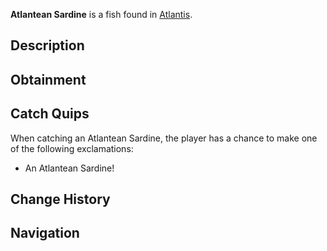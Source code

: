 {{FishInfobox
|image          = Atlantean Sardine.png
|rarity         = Common
|sea            = First Sea
|location       = [[Atlantis]]
|sublocation    = 
|sources        = Fishing Rod
|radar_location = 
|xp             = 20
|weather        = 
|time           = Day
|season         = 
|bait           = 
|base_weight    = 1
|base_value     = 35
|weight_range   = 0.7
|base_chance    = 90
|base_resil     = 95
}}
'''Atlantean Sardine''' is a {{Rarity|Common}} fish found in [[Atlantis]].

== Description ==
{{Description|These tiny fish have evolved to navigate the narrow ethereal currents. Their scales have a unique blue-green tint from consuming the abyss's ancient algae.|Bestiary Entry}}

== Obtainment ==
{{Description|Ethereal Abyss Pool|Bestiary Hint}}
{{Fish Availability|
Atlantis/Ethereal Abyss
|top_rods      = 
Leviathan's Fang Rod\199355.41\0;
Trident Rod\191002.18\14443.75;
Free Spirit Rod\189338.15\14469.39;
No-Life Rod\182491.87\20807.6;
Azure Of Lagoon\178346.81\20155.97;
Flimsy Rod\125542.56\21784.83;
Training Rod\139878.23\21337.29;
Abyssal Specter Rod\169777.76\19494.05;
Nocturnal Rod\100040.05\81588.2;
Fast Rod\161032.83\20988.32;
Challenger's Rod\174236.33\19837.05;
Seraphic Rod\173522.5\20725.69;
Rod Of The Forgotten Fang\172075.15\18925.47;
Ethereal Prism Rod\171054.83\0;
Depthseeker Rod\168864.53\17546.96;
Blazebringer Rod\167888.4\19087.81;
Verdant Shear Rod\167540.15\18650.31;
Zeus Rod\167096.56\19915.99;
Rod Of The Depths\166858.51\17241.55;
Rod Of The Exalted One\166429.25\0;
Avalanche Rod\159817.04\16318.47;
Volcanic Rod\158092.25\17845.98;
Steady Rod\77404.98\9224.69
|recommended   = Trident Rod
}}

== Catch Quips ==
When catching an Atlantean Sardine, the player has a chance to make one of the following exclamations:
* An Atlantean Sardine!

== Change History ==
{{Change History|{{subst:Current Version}}}}

== Navigation ==
{{Fish Navbox|Atlantis}}